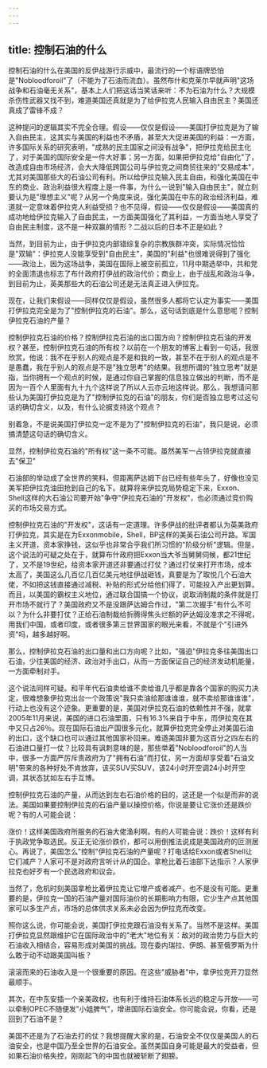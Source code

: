 ```yaml
---
---
---
```

title: 控制石油的什么
---



控制石油的什么在美国的反伊战游行示威中，最流行的一个标语牌恐怕是"Nobloodforoil"了（不能为了石油而流血）。虽然布什和克莱尔早就声明"这场战争和石油毫无关系"，基本上人们把这话当笑话来听：不为石油为什么？大规模杀伤性武器又找不到，难道美国还真就是为了给伊拉克人民输入自由民主？美国还真成了雷锋不成？

这种提问的逻辑其实不完全合理。假设――仅仅是假设――美国打伊拉克是为了输入自由民主，这其实与美国的利益也不矛盾，甚至大大促进美国的利益：一方面，许多国际关系的研究表明，"成熟的民主国家之间没有战争"，把伊拉克给民主化了，对于美国的国际安全是一件大好事；另一方面，如果把伊拉克给"自由化"了，改造成自由市场经济，会大大降低跨国公司与伊拉克之间商贸往来的"交易成本"，尤其对美国那些大的石油公司有利。所以给伊拉克输入民主自由，和强化美国在中东的商业、政治利益很大程度上是一件事，为什么一说到"输入自由民主"，就立刻要认为是"理想主义"呢？从另一个角度来说，强化美国在中东的政治经济利益，难道就一定意味着伊拉克人利益受损？也不见得，假设――仅仅是假设――美国真的成功地给伊拉克输入了自由民主，一方面美国强化了其利益，一方面当地人享受了自由民主制度，这不是一种双赢的情形？二战以后的日本不正是如此？

当然，到目前为止，由于伊拉克内部错综复杂的宗教族群冲突，实际情况恰恰是"双输"：伊拉克人没能享受到"自由民主"，美国的"利益"也很难说得到了强化――政治上，因为这场战争，美国在国际上被空前孤立，11月中期选举中，共和党的全面溃退也标志了布什政府打伊战的政治代价；商业上，由于战乱和政治斗争，到目前为止，英美那些大的石油公司还是无法真正进入伊拉克。

现在，让我们来假设――同样仅仅是假设，虽然很多人都将它认定为事实――美国打伊拉克完全是为了"控制伊拉克的石油"。那么，这句话到底是什么意思呢？控制伊拉克石油的产量？

控制伊拉克石油的价格？控制伊拉克石油的出口国方向？控制伊拉克石油的开发权？甚至，控制伊拉克石油的所有权？以前在一个朋友的博客上看到一句话，我很欣赏，他说：我不在乎别人的观点是不是和我的一致，甚至不在于别人的观点是不是愚蠢，我在乎别人的观点是不是"独立思考"的结果。我想所谓的"独立思考"就是指，当你拥有一个观点的时候，是通过你自己掌握的信息独立做出的判断，而不是因为一百个人里面有九十九个这样说了所以人云亦云地这样说。那么，我想请问那些认为美国打伊拉克是为了"控制伊拉克的石油"的朋友，你们是否独立思考过这句话的确切含义，以及，有什么论据支持这个观点？

别着急，不是说美国打伊拉克一定不是为了"控制伊拉克的石油"，我只是说，必须搞清楚这句话的确切含义。

显然，控制伊拉克石油的"所有权"这一条不可能。虽然美军一占领伊拉克就直接去"保卫"

石油部的举动成了全世界的笑料，但距离萨达姆下台已经有些年头了，好像也没见美军把伊拉克油田抢到自己的名下。就算将来伊拉克局势稳定下来，Exxon、Shell这样的大石油公司要开始"争夺"伊拉克石油的"开发权"，也必须通过竞价购买的市场交易方式。

控制伊拉克石油的"开发权"，这话有一定道理。许多伊战的批评者都认为英美政府打伊拉克，其实是在为Exxonmobile，Shell，BP这样的美英石油公司开路。军国主义开道，资本家挣钱，这似乎也非常合乎我们所习惯的"阶级分析"逻辑。但是，这个说法的可疑之处在于，就算布什政府把Exxon当大爷当舅舅伺候，都21世纪了，又不是19世纪，给资本家开道还非要通过打仗？通过打仗来打开市场，成本太高了，美国这么几百亿几百亿美元地往伊战砸钱，真要是为了取悦几个石油大佬，不如把这钱直接通过减税、补贴的形式分给他们得了，可能投入产出更划算。而且，以美国的霸权主义地位，通过联合国搞一个协议，说取消制裁的条件就是打开市场不就行了？美国政府又不是没跟萨达姆合作过，"第二次握手"有什么不可以？为什么非要打仗？正给石油制裁给折腾得焦头烂额的萨达姆没准求之不得呢，用我们中国，或者印度，或者很多第三世界国家的眼光来看，不就是个"引进外资"吗，越多越好啊。

那么，控制伊拉克石油的出口量和出口方向呢？比如，"强迫"伊拉克多往美国出口石油，少往美国的经济、政治对手出口，从而一方面保证自己的经济发动机能量，一方面牵制对手。

这个说法同样可疑。和平年代石油卖给谁不卖给谁几乎都是靠各个国家的购买力决定，很难想象伊拉克出台一个政策说"我只卖油给那谁谁谁，就不卖给那谁谁谁"，行动上也没有这个迹象。更重要的是，美国对伊拉克石油的依赖性并不强，就拿2005年11月来说，美国的进口石油里面，只有16.3%来自于中东，而伊拉克在其中又只占26％。现在国际石油出产国很多元化，就算伊拉克完全停止对美国石油的出口，这个缺口也可以通过其他国家补回来。难道美国非要为这百分之四左右的石油进口量打一仗？比较具有讽刺意味的是，那些举着"Nobloodforoil"的人当中，很多一方面严厉斥责政府为了"拥有石油"而打仗，另一方面却享受着"石油文明"带来的各种好处不肯放弃，该买SUV买SUV，该24小时开空调24小时开空调，其状态犹如左右手互博。

控制伊拉克石油的产量，从而达到左右石油价格的目的，这还是一个似是而非的说法。美国如果要控制伊拉克的石油产量以操控价格，你说是要让它涨价还是跌价呢？有的人可能会说：

涨价！这样美国政府所服务的石油大佬渔利啊。有的人可能会说：跌价！这样有利于执政党争取选民。反正无论涨价跌价，都可以用倒推法说成是美国政府的叵测居心。再说了，美国怎么"控制"伊拉克石油的产量呢？打电话给Exxon或者Shell让它们减产？人家可不是对政府言听计从的国企。拿枪比着石油部下达指示？人家伊拉克也好歹有一个民选政府和议会。

当然了，危机时刻美国拿枪比着伊拉克让它增产或者减产，也不是没有可能。更重要的是，伊拉克一国的石油产量对国际油价的长期影响力有限，它少生产点其他国家可以多生产点，市场的总体供求关系未必会因为伊拉克而改变。

照你这么说，你可能会说，美国打伊拉克跟石油没有关系了。当然不是这样。美国打伊拉克显然跟维护它在国际政治中的"老大"地位有关：敌对的政治势力与巨大的石油收入相结合，容易形成对美国的挑战。现在委内瑞拉、伊朗、甚至俄罗斯为什么敢于动不动跟美国叫板？

滚滚而来的石油收入是一个很重要的原因。在这些"威胁者"中，拿伊拉克开刀显然最顺手。

其次，在中东安插一个亲美政权，也有利于维持石油体系长远的稳定与开放――可以牵制OPEC不随便发"小姐脾气"，增进国际石油安全。你可能会说，你看，还是回到了石油不是？

美国不还是为了石油去打的仗？我想提醒大家的是，石油安全不仅仅是美国人的石油安全，也是中国乃至全世界的石油安全。虽然美国自身可能是最大的受益者，但如果石油价格失控，刚刚起飞的中国也就被斩断了翅膀。